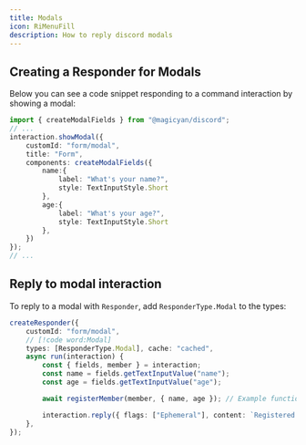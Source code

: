 ```yaml
---
title: Modals
icon: RiMenuFill
description: How to reply discord modals
---
```


## Creating a Responder for Modals

Below you can see a code snippet responding to a command interaction by showing a modal:

```ts title="command.ts"
import { createModalFields } from "@magicyan/discord";
// ...
interaction.showModal({
    customId: "form/modal",
    title: "Form",
    components: createModalFields({
        name:{
            label: "What's your name?",
            style: TextInputStyle.Short
        },
        age:{
            label: "What's your age?",
            style: TextInputStyle.Short
        },
    })
});
// ...
```
## Reply to modal interaction

To reply to a modal with `Responder`, add `ResponderType.Modal` to the types:

```ts title="responder.ts"
createResponder({
    customId: "form/modal",
    // [!code word:Modal]
    types: [ResponderType.Modal], cache: "cached",
    async run(interaction) {
        const { fields, member } = interaction;
        const name = fields.getTextInputValue("name");
        const age = fields.getTextInputValue("age");

        await registerMember(member, { name, age }); // Example function

        interaction.reply({ flags: ["Ephemeral"], content: `Registered as ${name}` });
    },
});
```